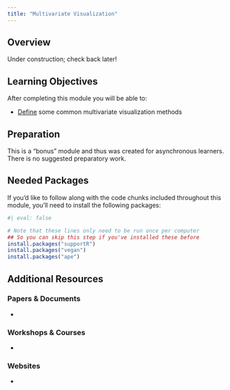 ```yaml
---
title: "Multivariate Visualization"
---
```


## Overview

Under construction; check back later!

## Learning Objectives

After completing this module you will be able to: 

- <u>Define</u> some common multivariate visualization methods

## Preparation

This is a "bonus" module and thus was created for asynchronous learners. There is no suggested preparatory work.

## Needed Packages

If you'd like to follow along with the code chunks included throughout this module, you'll need to install the following packages:

```r
#| eval: false

# Note that these lines only need to be run once per computer
## So you can skip this step if you've installed these before
install.packages("supportR")
install.packages("vegan")
install.packages("ape")
```






## Additional Resources

### Papers & Documents

- 

### Workshops & Courses

- 

### Websites

- 
